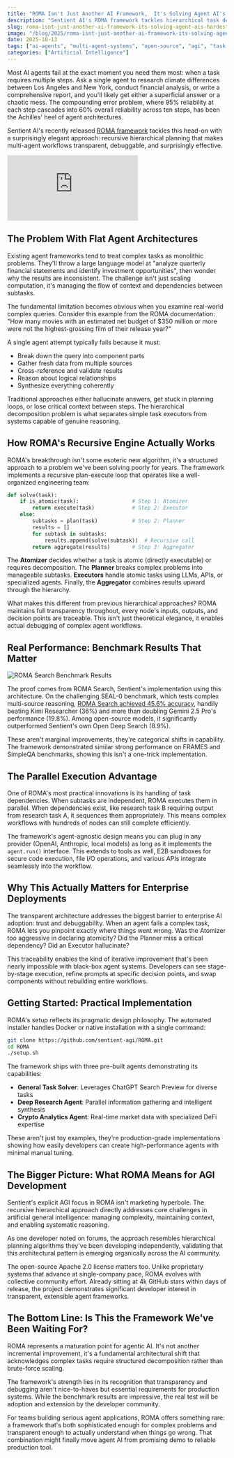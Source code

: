 ```yaml
---
title: "ROMA Isn't Just Another AI Framework,  It's Solving Agent AI's Hardest Problem"
description: "Sentient AI's ROMA framework tackles hierarchical task decomposition with recursive planning, delivering SOTA performance on complex agent benchmarks"
slug: roma-isnt-just-another-ai-framework-its-solving-agent-ais-hardest-problem
image: "/blog/2025/roma-isnt-just-another-ai-framework-its-solving-agent-ais-hardest-problem.webp"
date: 2025-10-13
tags: ["ai-agents", "multi-agent-systems", "open-source", "agi", "task-decomposition"]
categories: ["Artificial Intelligence"]
---
```


Most AI agents fail at the exact moment you need them most: when a task requires multiple steps. Ask a single agent to research climate differences between Los Angeles and New York, conduct financial analysis, or write a comprehensive report, and you'll likely get either a superficial answer or a chaotic mess. The compounding error problem, where 95% reliability at each step cascades into 60% overall reliability across ten steps, has been the Achilles' heel of agent architectures.

Sentient AI's recently released [ROMA framework](https://github.com/sentient-agi/ROMA) tackles this head-on with a surprisingly elegant approach: recursive hierarchical planning that makes multi-agent workflows transparent, debuggable, and surprisingly effective.



<div className="my-8 w-full flex justify-center">
  <iframe
    src="https://www.youtube.com/embed/ghoYOq1bSE4"
    title="ROMA Isn't Just Another AI Framework,  It's Solving Agent AI's Hardest Problem"
    frameborder="0"
    allow="accelerometer; autoplay; clipboard-write; encrypted-media; gyroscope; picture-in-picture; web-share"
    allowfullscreen
    className="brutalist-border w-full max-w-2xl aspect-video"
  ></iframe>
</div>

## The Problem With Flat Agent Architectures


Existing agent frameworks tend to treat complex tasks as monolithic problems. They'll throw a large language model at "analyze quarterly financial statements and identify investment opportunities", then wonder why the results are inconsistent. The challenge isn't just scaling computation, it's managing the flow of context and dependencies between subtasks.

The fundamental limitation becomes obvious when you examine real-world complex queries. Consider this example from the ROMA documentation: "How many movies with an estimated net budget of $350 million or more were not the highest-grossing film of their release year?"

A single agent attempt typically fails because it must:
- Break down the query into component parts
- Gather fresh data from multiple sources
- Cross-reference and validate results
- Reason about logical relationships
- Synthesize everything coherently

Traditional approaches either hallucinate answers, get stuck in planning loops, or lose critical context between steps. The hierarchical decomposition problem is what separates simple task executors from systems capable of genuine reasoning.

## How ROMA's Recursive Engine Actually Works

ROMA's breakthrough isn't some esoteric new algorithm, it's a structured approach to a problem we've been solving poorly for years. The framework implements a recursive plan-execute loop that operates like a well-organized engineering team:

```python
def solve(task):
    if is_atomic(task):                 # Step 1: Atomizer
        return execute(task)            # Step 2: Executor
    else:
        subtasks = plan(task)           # Step 2: Planner
        results = []
        for subtask in subtasks:
            results.append(solve(subtask))  # Recursive call
        return aggregate(results)       # Step 3: Aggregator
```

The **Atomizer** decides whether a task is atomic (directly executable) or requires decomposition. The **Planner** breaks complex problems into manageable subtasks. **Executors** handle atomic tasks using LLMs, APIs, or specialized agents. Finally, the **Aggregator** combines results upward through the hierarchy.

What makes this different from previous hierarchical approaches? ROMA maintains full transparency throughout, every node's inputs, outputs, and decision points are traceable. This isn't just theoretical elegance, it enables actual debugging of complex agent workflows.

## Real Performance: Benchmark Results That Matter

![ROMA Search Benchmark Results](/blog/2025/roma-framework-ai-agent-benchmarks.jpeg)

The proof comes from ROMA Search, Sentient's implementation using this architecture. On the challenging SEAL-0 benchmark, which tests complex multi-source reasoning, [ROMA Search achieved 45.6% accuracy](https://www.marktechpost.com/2025/10/12/5-most-popular-agentic-ai-design-patterns-every-ai-engineer-should-know/), handily beating Kimi Researcher (36%) and more than doubling Gemini 2.5 Pro's performance (19.8%). Among open-source models, it significantly outperformed Sentient's own Open Deep Search (8.9%).

These aren't marginal improvements, they're categorical shifts in capability. The framework demonstrated similar strong performance on FRAMES and SimpleQA benchmarks, showing this isn't a one-trick implementation.

## The Parallel Execution Advantage

One of ROMA's most practical innovations is its handling of task dependencies. When subtasks are independent, ROMA executes them in parallel. When dependencies exist, like research task B requiring output from research task A, it sequences them appropriately. This means complex workflows with hundreds of nodes can still complete efficiently.

The framework's agent-agnostic design means you can plug in any provider (OpenAI, Anthropic, local models) as long as it implements the `agent.run()` interface. This extends to tools as well, E2B sandboxes for secure code execution, file I/O operations, and various APIs integrate seamlessly into the workflow.

## Why This Actually Matters for Enterprise Deployments

The transparent architecture addresses the biggest barrier to enterprise AI adoption: trust and debuggability. When an agent fails a complex task, ROMA lets you pinpoint exactly where things went wrong. Was the Atomizer too aggressive in declaring atomicity? Did the Planner miss a critical dependency? Did an Executor hallucinate?

This traceability enables the kind of iterative improvement that's been nearly impossible with black-box agent systems. Developers can see stage-by-stage execution, refine prompts at specific decision points, and swap components without rebuilding entire workflows.

## Getting Started: Practical Implementation

ROMA's setup reflects its pragmatic design philosophy. The automated installer handles Docker or native installation with a single command:

```bash
git clone https://github.com/sentient-agi/ROMA.git
cd ROMA
./setup.sh
```

The framework ships with three pre-built agents demonstrating its capabilities:
- **General Task Solver**: Leverages ChatGPT Search Preview for diverse tasks
- **Deep Research Agent**: Parallel information gathering and intelligent synthesis
- **Crypto Analytics Agent**: Real-time market data with specialized DeFi expertise

These aren't just toy examples, they're production-grade implementations showing how easily developers can create high-performance agents with minimal manual tuning.

## The Bigger Picture: What ROMA Means for AGI Development

Sentient's explicit AGI focus in ROMA isn't marketing hyperbole. The recursive hierarchical approach directly addresses core challenges in artificial general intelligence: managing complexity, maintaining context, and enabling systematic reasoning. 

As one developer noted on forums, the approach resembles hierarchical planning algorithms they've been developing independently, validating that this architectural pattern is emerging organically across the AI community.

The open-source Apache 2.0 license matters too. Unlike proprietary systems that advance at single-company pace, ROMA evolves with collective community effort. Already sitting at 4k GitHub stars within days of release, the project demonstrates significant developer interest in transparent, extensible agent frameworks.

## The Bottom Line: Is This the Framework We've Been Waiting For?

ROMA represents a maturation point for agentic AI. It's not another incremental improvement, it's a fundamental architectural shift that acknowledges complex tasks require structured decomposition rather than brute-force scaling.

The framework's strength lies in its recognition that transparency and debugging aren't nice-to-haves but essential requirements for production systems. While the benchmark results are impressive, the real test will be adoption and extension by the developer community.

For teams building serious agent applications, ROMA offers something rare: a framework that's both sophisticated enough for complex problems and transparent enough to actually understand when things go wrong. That combination might finally move agent AI from promising demo to reliable production tool.


